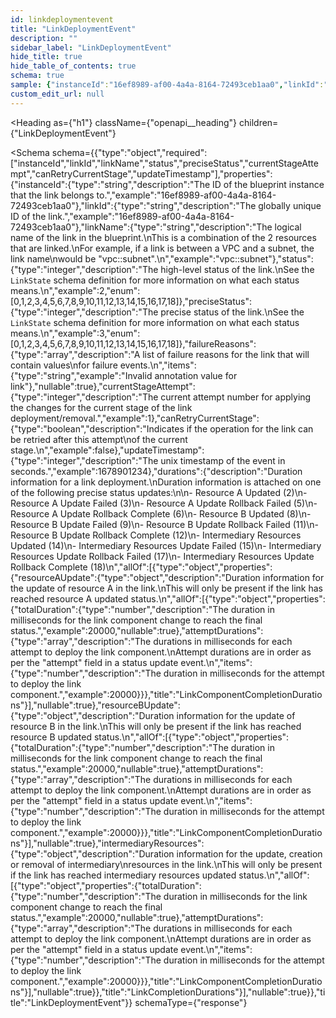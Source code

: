 ```yaml
---
id: linkdeploymentevent
title: "LinkDeploymentEvent"
description: ""
sidebar_label: "LinkDeploymentEvent"
hide_title: true
hide_table_of_contents: true
schema: true
sample: {"instanceId":"16ef8989-af00-4a4a-8164-72493ceb1aa0","linkId":"16ef8989-af00-4a4a-8164-72493ceb1aa0","linkName":"vpc::subnet","status":2,"preciseStatus":3,"failureReasons":["Invalid annotation value for link"],"currentStageAttempt":1,"canRetryCurrentStage":false,"updateTimestamp":1678901234,"durations":{"resourceAUpdate":{"totalDuration":20000,"attemptDurations":[20000]},"resourceBUpdate":{"totalDuration":20000,"attemptDurations":[20000]},"intermediaryResources":{"totalDuration":20000,"attemptDurations":[20000]}}}
custom_edit_url: null
---
```



<Heading
  as={"h1"}
  className={"openapi__heading"}
  children={"LinkDeploymentEvent"}
>
</Heading>





<Schema
  schema={{"type":"object","required":["instanceId","linkId","linkName","status","preciseStatus","currentStageAttempt","canRetryCurrentStage","updateTimestamp"],"properties":{"instanceId":{"type":"string","description":"The ID of the blueprint instance that the link belongs to.","example":"16ef8989-af00-4a4a-8164-72493ceb1aa0"},"linkId":{"type":"string","description":"The globally unique ID of the link.","example":"16ef8989-af00-4a4a-8164-72493ceb1aa0"},"linkName":{"type":"string","description":"The logical name of the link in the blueprint.\nThis is a combination of the 2 resources that are linked.\nFor example, if a link is between a VPC and a subnet, the link name\nwould be \"vpc::subnet\".\n","example":"vpc::subnet"},"status":{"type":"integer","description":"The high-level status of the link.\nSee the `LinkState` schema definition for more information on what each status means.\n","example":2,"enum":[0,1,2,3,4,5,6,7,8,9,10,11,12,13,14,15,16,17,18]},"preciseStatus":{"type":"integer","description":"The precise status of the link.\nSee the `LinkState` schema definition for more information on what each status means.\n","example":3,"enum":[0,1,2,3,4,5,6,7,8,9,10,11,12,13,14,15,16,17,18]},"failureReasons":{"type":"array","description":"A list of failure reasons for the link that will contain values\nfor failure events.\n","items":{"type":"string","example":"Invalid annotation value for link"},"nullable":true},"currentStageAttempt":{"type":"integer","description":"The current attempt number for applying the changes for the current stage of the link deployment/removal.","example":1},"canRetryCurrentStage":{"type":"boolean","description":"Indicates if the operation for the link can be retried after this attempt\nof the current stage.\n","example":false},"updateTimestamp":{"type":"integer","description":"The unix timestamp of the event in seconds.","example":1678901234},"durations":{"description":"Duration information for a link deployment.\nDuration information is attached on one of the following precise status updates:\n\n- Resource A Updated (2)\n- Resource A Update Failed (3)\n- Resource A Update Rollback Failed (5)\n- Resource A Update Rollback Complete (6)\n- Resource B Updated (8)\n- Resource B Update Failed (9)\n- Resource B Update Rollback Failed (11)\n- Resource B Update Rollback Complete (12)\n- Intermediary Resources Updated (14)\n- Intermediary Resources Update Failed (15)\n- Intermediary Resources Update Rollback Failed (17)\n- Intermediary Resources Update Rollback Complete (18)\n","allOf":[{"type":"object","properties":{"resourceAUpdate":{"type":"object","description":"Duration information for the update of resource A in the link.\nThis will only be present if the link has reached resource A updated status.\n","allOf":[{"type":"object","properties":{"totalDuration":{"type":"number","description":"The duration in milliseconds for the link component change to reach the final status.","example":20000,"nullable":true},"attemptDurations":{"type":"array","description":"The durations in milliseconds for each attempt to deploy the link component.\nAttempt durations are in order as per the \"attempt\" field in a status update event.\n","items":{"type":"number","description":"The duration in milliseconds for the attempt to deploy the link component.","example":20000}}},"title":"LinkComponentCompletionDurations"}],"nullable":true},"resourceBUpdate":{"type":"object","description":"Duration information for the update of resource B in the link.\nThis will only be present if the link has reached resource B updated status.\n","allOf":[{"type":"object","properties":{"totalDuration":{"type":"number","description":"The duration in milliseconds for the link component change to reach the final status.","example":20000,"nullable":true},"attemptDurations":{"type":"array","description":"The durations in milliseconds for each attempt to deploy the link component.\nAttempt durations are in order as per the \"attempt\" field in a status update event.\n","items":{"type":"number","description":"The duration in milliseconds for the attempt to deploy the link component.","example":20000}}},"title":"LinkComponentCompletionDurations"}],"nullable":true},"intermediaryResources":{"type":"object","description":"Duration information for the update, creation or removal of intermediary\nresources in the link.\nThis will only be present if the link has reached intermediary resources updated status.\n","allOf":[{"type":"object","properties":{"totalDuration":{"type":"number","description":"The duration in milliseconds for the link component change to reach the final status.","example":20000,"nullable":true},"attemptDurations":{"type":"array","description":"The durations in milliseconds for each attempt to deploy the link component.\nAttempt durations are in order as per the \"attempt\" field in a status update event.\n","items":{"type":"number","description":"The duration in milliseconds for the attempt to deploy the link component.","example":20000}}},"title":"LinkComponentCompletionDurations"}],"nullable":true}},"title":"LinkCompletionDurations"}],"nullable":true}},"title":"LinkDeploymentEvent"}}
  schemaType={"response"}
>
  
</Schema>
            